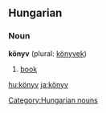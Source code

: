 ==Hungarian==
===Noun===
'''könyv''' (plural: [[könyvek]])

# [[book]]

[[hu:könyv]]
[[ja:könyv]]

[[Category:Hungarian nouns]]